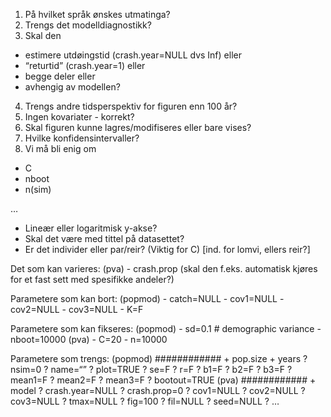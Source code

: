
1. På hvilket språk ønskes utmatinga?
2. Trengs det modelldiagnostikk?
3. Skal den 
 - estimere utdøingstid (crash.year=NULL dvs Inf) eller
 - "returtid" (crash.year=1) eller 
 - begge deler eller
 - avhengig av modellen?
4. Trengs andre tidsperspektiv for figuren enn 100 år?
5. Ingen kovariater - korrekt?
6. Skal figuren kunne lagres/modifiseres eller bare vises?
7. Hvilke konfidensintervaller?
8. Vi må bli enig om
 - C
 - nboot
 - n(sim)
 
...

* Lineær eller logaritmisk y-akse?
* Skal det være med tittel på datasettet?
* Er det individer eller par/reir? (Viktig for C) [ind. for lomvi, ellers reir?]


Det som kan varieres:
(pva)
- crash.prop (skal den f.eks. automatisk kjøres for et fast sett med spesifikke andeler?)


Parametere som kan bort:
(popmod)
- catch=NULL
- cov1=NULL
- cov2=NULL
- cov3=NULL
- K=F


Parametere som kan fikseres:
(popmod)
- sd=0.1 #  demographic variance
- nboot=10000
(pva)
- C=20
- n=10000


Parametere som trengs:
(popmod) ############
+ pop.size
+ years
? nsim=0
? name=""
? plot=TRUE
? se=F
? r=F
? b1=F
? b2=F
? b3=F
? mean1=F
? mean2=F
? mean3=F
? bootout=TRUE
(pva) ############
+ model
? crash.year=NULL
? crash.prop=0
? cov1=NULL
? cov2=NULL
? cov3=NULL
? tmax=NULL
? fig=100
? fil=NULL
? seed=NULL
? ...


